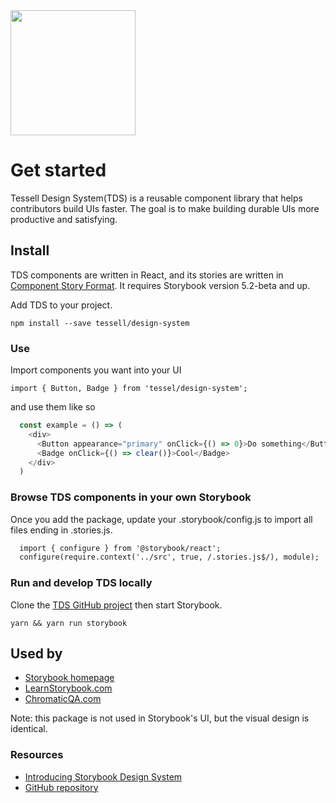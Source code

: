 
<Meta title="Intro" />

<img src={designSystem} height="200px" />

# Get started

Tessell Design System(TDS) is a reusable component library that helps contributors build UIs faster. The goal is to make building durable UIs more productive and satisfying.

## Install

TDS components are written in React, and its stories are written in [Component Story Format](https://medium.com/storybookjs/component-story-format-66f4c32366df). It requires Storybook version 5.2-beta and up.

Add TDS to your project.

`npm install --save tessell/design-system`

### **Use**

Import components you want into your UI

`import { Button, Badge } from 'tessel/design-system';`

and use them like so

```js
  const example = () => (
    <div>
      <Button appearance="primary" onClick={() => 0}>Do something</Button>
      <Badge onClick={() => clear()}>Cool</Badge>
    </div>
  )
```

### **Browse TDS components in your own Storybook**

Once you add the package, update your .storybook/config.js to import all files ending in .stories.js.

```html
  import { configure } from '@storybook/react';
  configure(require.context('../src', true, /.stories.js$/), module);
```

### **Run and develop TDS locally**

Clone the [TDS GitHub project](https://github.com/storybookjs/design-system) then start Storybook.

`yarn && yarn run storybook`

## Used by

- [Storybook homepage](https://storybook.js.org/)
- [LearnStorybook.com](https://www.learnstorybook.com/)
- [ChromaticQA.com](https://www.chromaticqa.com/)

Note: this package is not used in Storybook's UI, but the visual design is identical.

### **Resources**

- [Introducing Storybook Design System](https://medium.com/storybookjs/introducing-storybook-design-system-23fd9b1ac3c0)
- [GitHub repository](https://github.com/storybookjs/design-system)
